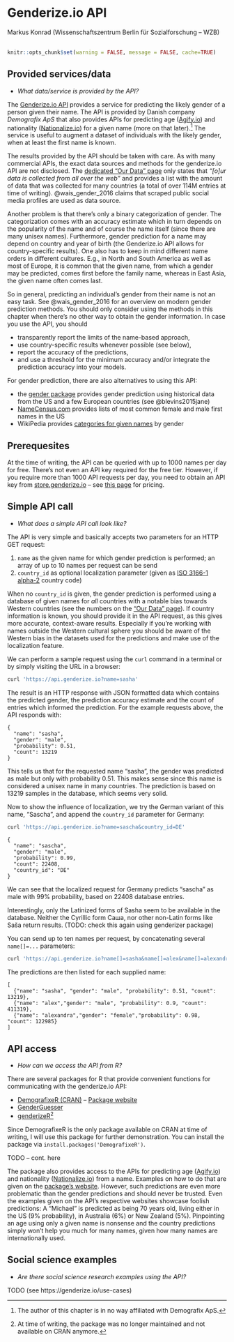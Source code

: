 # Genderize.io API

<chauthors>Markus Konrad (Wissenschaftszentrum Berlin für Sozialforschung – WZB)</chauthors>
<br><br>

```r
knitr::opts_chunk$set(warning = FALSE, message = FALSE, cache=TRUE)
```

## Provided services/data

* *What data/service is provided by the API?*

The [Genderize.io API](https://genderize.io/) provides a service for predicting the likely gender of a person given their name. The API is provided by Danish company *Demografix ApS* that also provides APIs for predicting age ([Agify.io](https://agify.io/)) and nationality ([Nationalize.io](https://nationalize.io/)) for a given name (more on that later).^[The author of this chapter is in no way affiliated with Demografix ApS.] The service is useful to augment a dataset of individuals with the likely gender, when at least the first name is known.

The results provided by the API should be taken with care. As with many commercial APIs, the exact data sources and methods for the genderize.io API are not disclosed. The [dedicated "Our Data" page](https://genderize.io/our-data) only states that *"[o]ur data is collected from all over the web"* and provides a list with the amount of data that was collected for many countries (a total of over 114M entries at time of writing). @wais_gender_2016 claims that scraped public social media profiles are used as data source.

Another problem is that there's only a binary categorization of gender. The categorization comes with an accuracy estimate which in turn depends on the popularity of the name and of course the name itself (since there are many unisex names). Furthermore, gender prediction for a name may depend on country and year of birth (the Genderize.io API allows for country-specific results). One also has to keep in mind different name orders in different cultures. E.g., in North and South America as well as most of Europe, it is common that the given name, from which a gender may be predicted, comes first before the family name, whereas in East Asia, the given name often comes last.

So in general, predicting an individual's gender from their name is not an easy task. See @wais_gender_2016 for an overview on modern gender prediction methods. You should only consider using the methods in this chapter when there's no other way to obtain the gender information. In case you use the API, you should

- transparently report the limits of the name-based approach,
- use country-specific results whenever possible (see below),
- report the accuracy of the predictions,
- and use a threshold for the minimum accuracy and/or integrate the prediction accuracy into your models.

For gender prediction, there are also alternatives to using this API:

- the [gender package](https://cran.rstudio.com/web/packages/gender/) provides gender prediction using historical data from the US and a few European countries (see @blevins2015jane)
- [NameCensus.com](https://namecensus.com/) provides lists of most common female and male first names in the US
- WikiPedia provides [categories for given names](https://en.wikipedia.org/wiki/Category:Given_names) by gender


## Prerequesites

At the time of writing, the API can be queried with up to 1000 names per day for free. There's not even an API key required for the free tier. However, if you require more than 1000 API requests per day, you need to obtain an API key from [store.genderize.io](https://store.genderize.io/) – see [this page](https://store.genderize.io/pricing) for pricing.


## Simple API call

* *What does a simple API call look like?*

The API is very simple and basically accepts two parameters for an HTTP GET request:

1. `name` as the given name for which gender prediction is performed; an array of up to 10 names per request can be send
2. `country_id` as optional localization parameter (given as [ISO 3166-1 alpha-2](http://en.wikipedia.org/wiki/ISO_3166-1_alpha-2) country code) 

When no `country_id` is given, the gender prediction is performed using a database of given names for *all* countries with a notable bias towards Western countries (see the numbers on the ["Our Data" page](https://genderize.io/our-data)). If country information is known, you should provide it in the API request, as this gives more accurate, context-aware results. Especially if you're working with names outside the Western cultural sphere you should be aware of the Western bias in the datasets used for the predictions and make use of the localization feature.

We can perform a sample request using the `curl` command in a terminal or by simply visiting the URL in a browser:

```bash
curl 'https://api.genderize.io?name=sasha'
```


The result is an HTTP response with JSON formatted data which contains the predicted gender, the prediction accuracy estimate and the count of entries which informed the prediction. For the example requests above, the API responds with:

```text
{
  "name": "sasha",
  "gender": "male",
  "probability": 0.51,
  "count": 13219
}
```

This tells us that for the requested name "sasha", the gender was predicted as male but only with probability 0.51. This makes sense since this name is considered a unisex name in many countries. The prediction is based on 13219 samples in the database, which seems very solid.

Now to show the influence of localization, we try the German variant of this name, "Sascha", and append the `country_id` parameter for Germany:

```bash
curl 'https://api.genderize.io?name=sascha&country_id=DE'
```

```text
{
  "name": "sascha",
  "gender": "male",
  "probability": 0.99,
  "count": 22408,
  "country_id": "DE"
}
```

We can see that the localized request for Germany predicts "sascha" as male with 99% probability, based on 22408 database entries.

Interestingly, only the Latinized forms of Sasha seem to be available in the database. Neither the Cyrillic form Саша, nor other non-Latin forms like Saša return results. (TODO: check this again using genderizer package)

You can send up to ten names per request, by concatenating several `name[]=...` parameters:

```bash
curl 'https://api.genderize.io?name[]=sasha&name[]=alex&name[]=alexandra'
```

The predictions are then listed for each supplied name:

```text
[
  {"name": "sasha", "gender": "male", "probability": 0.51, "count": 13219},
  {"name": "alex","gender": "male", "probability": 0.9, "count": 411319},
  {"name": "alexandra","gender": "female","probability": 0.98, "count": 122985}
]
```


## API access

* *How can we access the API from R?*

There are several packages for R that provide convenient functions for communicating with the genderize.io API:

- [DemografixeR (CRAN)](https://cloud.r-project.org/web/packages/DemografixeR/index.html) – [Package website](https://matbmeijer.github.io/DemografixeR/)
- [GenderGuesser](https://github.com/eamoncaddigan/GenderGuesser)
- [genderizeR](https://github.com/kalimu/genderizeR)^[At time of writing, the package was no longer maintained and not available on CRAN anymore.]

Since DemografixeR is the only package available on CRAN at time of writing, I will use this package for further demonstration. You can install the package via `install.packages('DemografixeR')`.

TODO – cont. here

The package also provides access to the APIs for predicting age ([Agify.io](https://agify.io/)) and nationality ([Nationalize.io](https://nationalize.io/)) from a name. Examples on how to do that are given on the [package's website](https://matbmeijer.github.io/DemografixeR/). However, such predictions are even more problematic than the gender predictions and should never be trusted. Even the examples given on the API's respective websites showcase foolish predictions: A "Michael" is predicted as being 70 years old, living either in the US (9% probability), in Australia (6%) or New Zealand (5%). Pinpointing an age using only a given name is nonsense and the country predictions simply won't help you much for many names, given how many names are internationally used.

## Social science examples

* *Are there social science research examples using the API?*

TODO (see https://genderize.io/use-cases)

